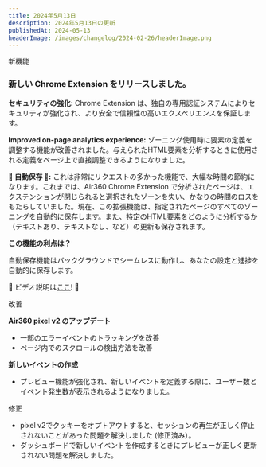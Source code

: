 ```yaml
---
title: 2024年5月13日
description: 2024年5月13日の更新
publishedAt: 2024-05-13
headerImage: /images/changelog/2024-02-26/headerImage.png
---
```


<Badge variant="noLink" className="m-0">
  <span>新機能</span>
</Badge>

### 新しい Chrome Extension をリリースしました。
**セキュリティの強化:** Chrome Extension は、独自の専用認証システムによりセキュリティが強化され、より安全で信頼性の高いエクスペリエンスを保証します。

**Improved on-page analytics experience:** ゾーニング使用時に要素の定義を調整する機能が改善されました。与えられたHTML要素を分析するときに使用される定義をページ上で直接調整できるようになりました。

**🎉 自動保存 🎉:** これは非常にリクエストの多かった機能で、大幅な時間の節約になります。これまでは、Air360 Chrome Extension で分析されたページは、エクステンションが閉じられると選択されたゾーンを失い、かなりの時間のロスをもたらしていました。現在、この拡張機能は、指定されたページのすべてのゾーニングを自動的に保存します。また、特定のHTML要素をどのように分析するか（テキストあり、テキストなし、など）の更新も保存されます。


**この機能の利点は？**

自動保存機能はバックグラウンドでシームレスに動作し、あなたの設定と進捗を自動的に保存します。

🎥 ビデオ説明は[ここ](https://www.loom.com/share/ba4a8d3135cf410f9254791c7b5cf54a?sid=2a6ccac8-f75b-4f54-a1a7-07f955993d41)! 🍿


<Badge variant="noLink" className="m-0">
  <span>改善</span>
</Badge>

**Air360 pixel v2 のアップデート**
- 一部のエラーイベントのトラッキングを改善
- ページ内でのスクロールの検出方法を改善

**新しいイベントの作成**
- プレビュー機能が強化され、新しいイベントを定義する際に、ユーザー数とイベント発生数が表示されるようになりました。


<Badge variant="noLink" className="m-0">
  <span>修正</span>
</Badge>

- pixel v2でクッキーをオプトアウトすると、セッションの再生が正しく停止されないことがあった問題を解決しました (修正済み）。
- ダッシュボードで新しいイベントを作成するときにプレビューが正しく更新されない問題を解決しました。
